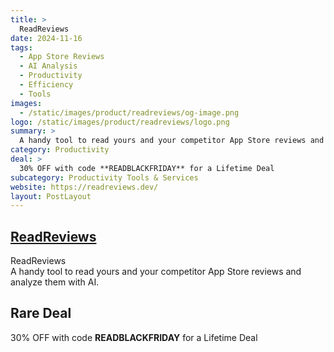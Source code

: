 ```yaml
---
title: >
  ReadReviews
date: 2024-11-16
tags:
  - App Store Reviews
  - AI Analysis
  - Productivity
  - Efficiency
  - Tools
images:
  - /static/images/product/readreviews/og-image.png
logo: /static/images/product/readreviews/logo.png
summary: >
  A handy tool to read yours and your competitor App Store reviews and analyze them with AI.
category: Productivity
deal: >
  30% OFF with code **READBLACKFRIDAY** for a Lifetime Deal
subcategory: Productivity Tools & Services
website: https://readreviews.dev/
layout: PostLayout
---
```


## [ReadReviews](https://readreviews.dev/)

ReadReviews <br/>
A handy tool to read yours and your competitor App Store reviews and analyze them with AI.

## Rare Deal

30% OFF with code **READBLACKFRIDAY** for a Lifetime Deal
